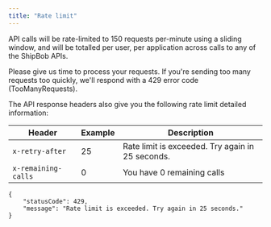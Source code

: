 ```yaml
---
title: "Rate limit"
---
```


API calls will be rate-limited to 150 requests per-minute using a sliding window, and will be totalled per user, per application across calls to any of the ShipBob APIs.

Please give us time to process your requests. If you're sending too many requests too quickly, we'll respond with a 429 error code (TooManyRequests).

The API response headers also give you the following rate limit detailed information:

| Header              | Example | Description                                      |
| ------------------- | ------- | ------------------------------------------------ |
| `x-retry-after`     | 25      | Rate limit is exceeded. Try again in 25 seconds. |
| `x-remaining-calls` | 0       | You have 0 remaining calls                       |

```
{
    "statusCode": 429,
    "message": "Rate limit is exceeded. Try again in 25 seconds."
}
```
